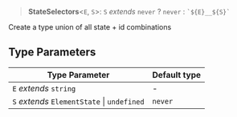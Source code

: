 > **StateSelectors**\<`E`, `S`\>: `S` *extends* `never` ? `never` : `` `${E}__${S}` ``

Create a type union of all state + id combinations

## Type Parameters

| Type Parameter | Default type |
| ------ | ------ |
| `E` *extends* `string` | - |
| `S` *extends* `ElementState` \| `undefined` | `never` |
